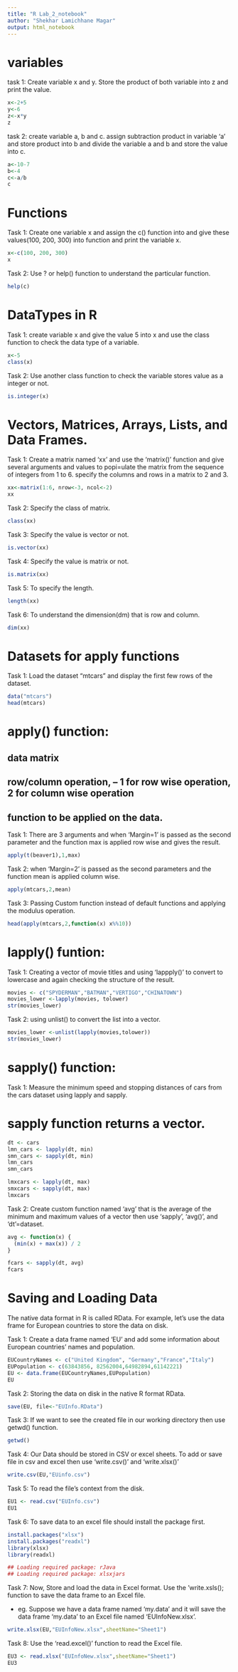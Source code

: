 ---
title: "R Lab_2_notebook"
author: "Shekhar Lamichhane Magar"
output: html_notebook
---

# variables

task 1: Create variable x and y. Store the product of both variable into z
and print the value.

```{r}
x<-2+5
y<-6
z<-x*y
z
```
task 2: create variable a, b and c. assign subtraction product in variable
'a' and store product into b and divide the variable a and b and store the
value into c.
```{r}
a<-10-7
b<-4
c<-a/b
c
```
# Functions

Task 1: Create one variable x and assign the c() function into  and give
these values(100, 200, 300) into function and print the variable x.

```{r}
x<-c(100, 200, 300)
x

```

Task 2: Use ? or help() function to understand the particular function.


```{r}
help(c)
```



# DataTypes in R

Task 1: create variable x and give the value 5 into x and use the class
function to check the data type of a variable.

```{r}
x<-5
class(x)
```
Task 2: Use another class function to check the variable stores value as a
integer or not.

```{r}
is.integer(x)
```

# Vectors, Matrices, Arrays, Lists, and Data Frames.

Task 1: Create a matrix named 'xx' and use the 'matrix()' function and give
several arguments and values to popi=ulate the matrix from the sequence of 
integers from 1 to 6. specify the columns and rows in a matrix to 2 and 3.

```{r}
xx<-matrix(1:6, nrow<-3, ncol<-2)
xx
```
Task 2: Specify the class of matrix.

```{r}
class(xx)
```
Task 3: Specify the value is vector or not.

```{r}
is.vector(xx)
```
Task 4: Specify the value is matrix or not.

```{r}
is.matrix(xx)
```
Task 5: To specify the length.

```{r}
length(xx)
```
Task 6: To understand the dimension(dm) that is row and column.

```{r}
dim(xx)
```

# Datasets for apply functions

Task 1: Load the dataset "mtcars" and display the first few rows of the dataset.

```{r}
data("mtcars")
head(mtcars)
```

# apply() function:

## data matrix
## row/column operation, – 1 for row wise operation, 2 for column wise operation
## function to be applied on the data.

Task 1: There are 3 arguments and when 'Margin=1' is passed as the second
parameter and the function max is applied row wise and gives the result.

```{r}
apply(t(beaver1),1,max)

```
Task 2: when 'Margin=2' is passed as the second parameters and the function 
mean is applied column wise.


```{r}
apply(mtcars,2,mean)
```
Task 3: Passing Custom function instead of default functions and applying the
modulus operation.

```{r}
head(apply(mtcars,2,function(x) x%%10))
```

# lapply() funtion:

Task 1: Creating a vector of movie titles and using 'lappply()' to convert to 
lowercase and again checking the structure of the result.

```{r}
movies <- c("SPYDERMAN","BATMAN","VERTIGO","CHINATOWN")
movies_lower <-lapply(movies, tolower)
str(movies_lower)

```
Task 2: using unlist() to convert the list into a vector.

```{r}
movies_lower <-unlist(lapply(movies,tolower))
str(movies_lower)
```
# sapply() function:

Task 1: Measure the minimum speed and stopping distances of cars from the cars
dataset using lapply and sapply.

# sapply function returns a vector.

```{r}
dt <- cars
lmn_cars <- lapply(dt, min)
smn_cars <- sapply(dt, min)
lmn_cars
smn_cars
```
```{r}
lmxcars <- lapply(dt, max)
smxcars <- sapply(dt, max)
lmxcars
```
Task 2: Create custom function named 'avg' that is the average of the minimum 
and maximum values of a vector then use 'sapply', 'avg()', and 'dt'=dataset.

```{r}
avg <- function(x) {
  (min(x) + max(x)) / 2
}

fcars <- sapply(dt, avg)
fcars
```

# Saving and Loading Data

The native data format in R is called RData. For example, let’s use the data
frame for European countries to store the data on disk.

Task 1: Create a data frame named 'EU' and add some information about 
European countries' names and population.

```{r}
EUCountryNames <- c("United Kingdom", "Germany","France","Italy")
EUPopulation <- c(63843856, 82562004,64982894,61142221)
EU <- data.frame(EUCountryNames,EUPopulation)
EU
```
Task 2: Storing the data on disk in the native R format RData.

```{r}
save(EU, file<-"EUInfo.RData")
```
Task 3: If we want to see the created file in our working directory 
then use getwd() function.

```{r}
getwd()
```

Task 4: Our Data should be stored in CSV or excel sheets.
To add or save file in csv and excel then use 
'write.csv()' and 'write.xlsx()'

```{r}
write.csv(EU,"EUinfo.csv")
```

Task 5: To read the file's context from the disk.

```{r}
EU1 <- read.csv("EUInfo.csv")
EU1
```

Task 6: To save data to an excel file should install the package first.

```{r}
install.packages("xlsx")
install.packages("readxl")
library(xlsx)
library(readxl)

## Loading required package: rJava
## Loading required package: xlsxjars
```

Task 7: Now, Store and load the data in 
Excel format. Use the 'write.xsls(); 
function to save the data frame to an Excel file.

* eg.  Suppose we have a data frame named 'my.data' and it will save the
data frame 'my.data' to an Excel file named 'EUInfoNew.xlsx'.

```{r}
write.xlsx(EU,"EUInfoNew.xlsx",sheetName="Sheet1")
```

Task 8: Use the 'read.excel()' function to read 
the Excel file.
```{r}
EU3 <- read.xlsx("EUInfoNew.xlsx",sheetName="Sheet1")
EU3
```

